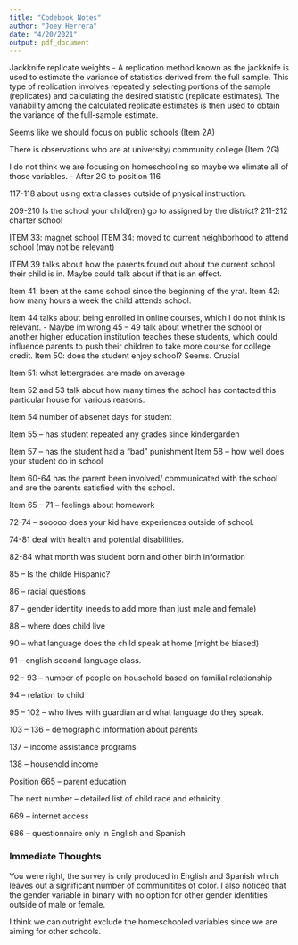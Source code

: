 ```yaml
---
title: "Codebook_Notes"
author: "Joey Herrera"
date: "4/20/2021"
output: pdf_document
---
```


Jackknife replicate weights - A replication method known as the jackknife is used to estimate the variance of statistics derived from the full sample. This type of replication involves repeatedly selecting portions of the sample (replicates) and calculating the desired statistic (replicate estimates). The variability among the calculated replicate estimates is then used to obtain the variance of the full-sample estimate.

Seems like we should focus on public schools (Item 2A)

There is observations who are at university/ community college (Item 2G)

I do not think we are focusing on homeschooling so maybe we elimate all of those variables.
-	After 2G to position 116

117-118 about using extra classes outside of physical instruction.

209-210 Is the school your child(ren) go to assigned by the district?
211-212 charter school

ITEM 33: magnet school
ITEM 34: moved to current neighborhood to attend school (may not be relevant)

ITEM 39 talks about how the parents found out about the current school their child is in. Maybe could talk about if that is an effect.

Item 41: been at the same school since the beginning of the yrat.
Item 42: how many hours a week the child attends school.

Item 44 talks about being enrolled in online courses, which I do not think is relevant.
-	Maybe im wrong 45 – 49 talk about whether the school or another higher education institution teaches these students, which could influence parents to push their children to take more course for college credit.
Item 50: does the student enjoy school? Seems. Crucial

Item 51: what lettergrades are made on average

Item 52 and 53 talk about how many times the school has contacted this particular house for various reasons.

Item 54 number of absenet days for student

Item 55 – has student repeated any grades since kindergarden

Item 57 – has the student had a “bad ” punishment
Item 58 – how well does your student do in school

Item 60-64 has the parent been involved/ communicated with the school and are the parents satisfied with the school.

Item 65 – 71 – feelings about homework

72-74 – sooooo does your kid have experiences outside of school.

74-81 deal with health and potential disabilities.

82-84 what month was student born and other birth information

85 – Is the childe Hispanic?

86 – racial questions

87 – gender identity (needs to add more than just male and female)

88 – where does child live

90 – what language does the child speak at home (might be biased)

91 – english second language class.

92 - 93 – number of people on household based on familial relationship

94 – relation to child

95 – 102 – who lives with guardian and what language do they speak.

103 – 136 – demographic information about parents

137 – income assistance programs

138 – household income

Position 665 – parent education

The next number – detailed list of child race and ethnicity.

669 – internet access

686 – questionnaire only in English and Spanish



### Immediate Thoughts
You were right, the survey is only produced in English and Spanish which leaves out a significant number of communitites of color. I also noticed that the gender variable in binary with no option for other gender identities outside of male or female. 

I think we can outright exclude the homeschooled variables since we are aiming for other schools.













